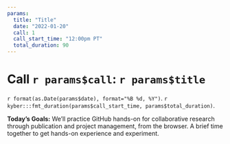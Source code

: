 ```yaml
---
params:
  title: "Title"
  date: "2022-01-20"
  call: 1
  call_start_time: "12:00pm PT"
  total_duration: 90
---
```


# Call `r params$call`: `r params$title`

`r format(as.Date(params$date), format="%B %d, %Y")`. `r kyber:::fmt_duration(params$call_start_time, params$total_duration)`.

**Today's Goals:** We’ll practice GitHub hands-on for collaborative research through publication and project management, from the browser. A brief time together to get hands-on experience and experiment. 
